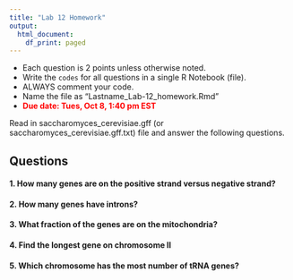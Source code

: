 ```yaml
---
title: "Lab 12 Homework"
output:
  html_document:
    df_print: paged
---
```


- Each question is 2 points unless otherwise noted.
- Write the `codes` for all questions in a single R Notebook (file).
- ALWAYS comment your code.
- Name the file as "Lastname_Lab-12_homework.Rmd"
- **<span style="color:red"> Due date: Tues, Oct 8, 1:40 pm EST</span>**

Read in saccharomyces_cerevisiae.gff (or saccharomyces_cerevisiae.gff.txt) file and answer the following questions.

## Questions

#### 1. How many genes are on the positive strand versus negative strand?
#### 2. How many genes have introns?
#### 3. What fraction of the genes are on the mitochondria?
#### 4. Find the longest gene on chromosome II
#### 5. Which chromosome has the most number of tRNA genes?